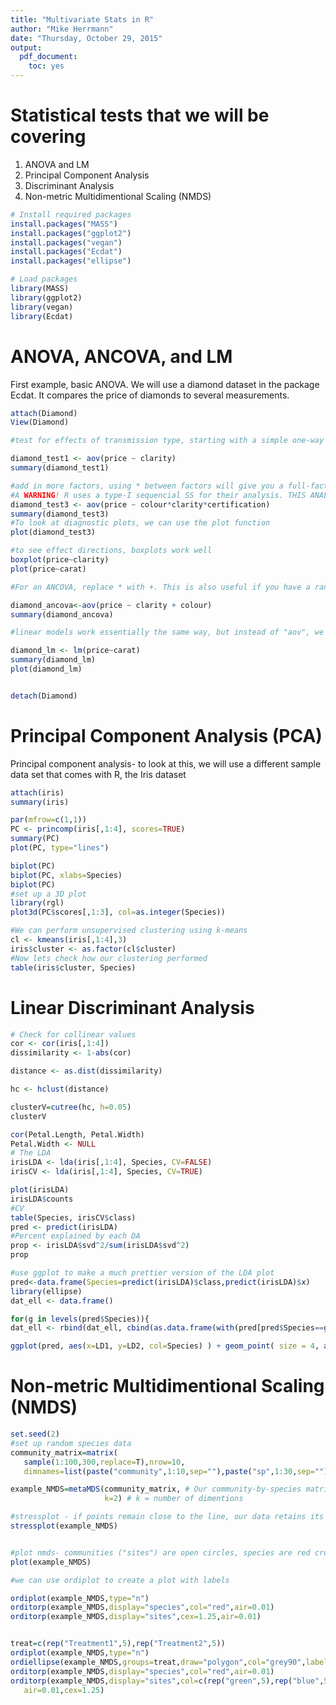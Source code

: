 ```yaml
---
title: "Multivariate Stats in R"
author: "Mike Herrmann"
date: "Thursday, October 29, 2015"
output: 
  pdf_document:
    toc: yes
---
```


# Statistical tests that we will be covering
1. ANOVA and LM
2. Principal Component Analysis
3. Discriminant Analysis
4. Non-metric Multidimentional Scaling (NMDS)

```r
# Install required packages
install.packages("MASS")
install.packages("ggplot2")
install.packages("vegan")
install.packages("Ecdat")
install.packages("ellipse")
```
```r
# Load packages
library(MASS)
library(ggplot2)
library(vegan)
library(Ecdat)
```

# ANOVA, ANCOVA, and LM
First example, basic ANOVA. We will use a diamond dataset in the package Ecdat. It compares the price of diamonds to several measurements.

```r
attach(Diamond)
View(Diamond)

#test for effects of transmission type, starting with a simple one-way test

diamond_test1 <- aov(price ~ clarity)
summary(diamond_test1)

#add in more factors, using * between factors will give you a full-factorial design
#A WARNING! R uses a type-I sequencial SS for their analysis. THIS ANALYSIS WILL GIVE DIFFERENT RESULTS BASED ON VARIABLE ORDER FOR NON-ORTHOGONAL DESIGNS! Watch for this if you do not have equal observations in all of your variables!
diamond_test3 <- aov(price ~ colour*clarity*certification)
summary(diamond_test3)
#To look at diagnostic plots, we can use the plot function
plot(diamond_test3)

#to see effect directions, boxplots work well
boxplot(price~clarity)
plot(price~carat)

#For an ANCOVA, replace * with +. This is also useful if you have a random variable, such as with a blocking design, that you want to try to account for.

diamond_ancova<-aov(price ~ clarity + colour)
summary(diamond_ancova)

#linear models work essentially the same way, but instead of "aov", we use "lm"

diamond_lm <- lm(price~carat)
summary(diamond_lm)
plot(diamond_lm)


detach(Diamond)
```

# Principal Component Analysis (PCA)
Principal component analysis- to look at this, we will use a different sample data set that comes with R, the Iris dataset
```r
attach(iris)
summary(iris)

par(mfrow=c(1,1))
PC <- princomp(iris[,1:4], scores=TRUE)
summary(PC)
plot(PC, type="lines")

biplot(PC)
biplot(PC, xlabs=Species)
biplot(PC)
#set up a 3D plot
library(rgl)
plot3d(PC$scores[,1:3], col=as.integer(Species))

#We can perform unsupervised clustering using k-means
cl <- kmeans(iris[,1:4],3)
iris$cluster <- as.factor(cl$cluster)
#Now lets check how our clustering performed
table(iris$cluster, Species)
```

# Linear Discriminant Analysis
```r
# Check for collinear values
cor <- cor(iris[,1:4])
dissimilarity <- 1-abs(cor)

distance <- as.dist(dissimilarity)

hc <- hclust(distance)

clusterV=cutree(hc, h=0.05)
clusterV

cor(Petal.Length, Petal.Width)
Petal.Width <- NULL
# The LDA
irisLDA <- lda(iris[,1:4], Species, CV=FALSE)
irisCV <- lda(iris[,1:4], Species, CV=TRUE)

plot(irisLDA)
irisLDA$counts
#CV
table(Species, irisCV$class)
pred <- predict(irisLDA)
#Percent explained by each DA
prop <- irisLDA$svd^2/sum(irisLDA$svd^2)
prop

#use ggplot to make a much prettier version of the LDA plot
pred<-data.frame(Species=predict(irisLDA)$class,predict(irisLDA)$x) 
library(ellipse) 
dat_ell <- data.frame() 

for(g in levels(pred$Species)){ 
dat_ell <- rbind(dat_ell, cbind(as.data.frame(with(pred[pred$Species==g,], ellipse(cor(LD1, LD2), scale=c(sd(LD1),sd(LD2)),centre=c(mean(LD1),mean(LD2))))),Species=g))} 

ggplot(pred, aes(x=LD1, y=LD2, col=Species) ) + geom_point( size = 4, aes(color = Species))+theme_bw()+geom_path(data=dat_ell,aes(x=x,y=y,color=Species),size=1,linetype=2) 
```

# Non-metric Multidimentional Scaling (NMDS)
```r
set.seed(2)
#set up random species data
community_matrix=matrix(
   sample(1:100,300,replace=T),nrow=10,
   dimnames=list(paste("community",1:10,sep=""),paste("sp",1:30,sep="")))

example_NMDS=metaMDS(community_matrix, # Our community-by-species matrix
                     k=2) # k = number of dimentions

#stressplot - if points remain close to the line, our data retains its original differences despite the dimention reduction
stressplot(example_NMDS)


#plot nmds- communities ("sites") are open circles, species are red crosses
plot(example_NMDS)

#we can use ordiplot to create a plot with labels

ordiplot(example_NMDS,type="n")
orditorp(example_NMDS,display="species",col="red",air=0.01)
orditorp(example_NMDS,display="sites",cex=1.25,air=0.01)


treat=c(rep("Treatment1",5),rep("Treatment2",5))
ordiplot(example_NMDS,type="n")
ordiellipse(example_NMDS,groups=treat,draw="polygon",col="grey90",label=F)
orditorp(example_NMDS,display="species",col="red",air=0.01)
orditorp(example_NMDS,display="sites",col=c(rep("green",5),rep("blue",5)),
   air=0.01,cex=1.25)
```
